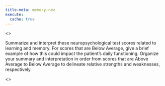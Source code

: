 ```yaml
---
title-meta: memory-raw
execute:
  cache: true
---
```


<<PROMPT>>

Summarize and interpret these neuropsychological test scores related to learning
and memory. For scores that are Below
Average, give a brief example of how this could impact the patient's daily
functioning. Organize your summary and interpretation in order from scores that are
Above Average to Below Average to delineate relative strengths and weaknesses, respectively.

<<START>>
